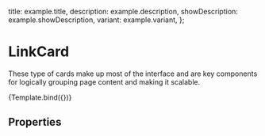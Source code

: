 
<Meta
  title="Components/Structure/Cards/LinkCard"
  component={LinkCard}
  decorators={[withDesign]}
/>


  title: example.title,
  description: example.description,
  showDescription: example.showDescription,
  variant: example.variant,
};

# LinkCard

These type of cards make up most of the interface and are key components for logically grouping page content and making it scalable.

<Canvas>
  <Story
    name="LinkCard"
    args={{ ...defaultArgs }}
    parameters={{
      name: 'Figma Design',
      type: 'figma',
      url: 'https://www.figma.com/file/TENnOP4K38G6r3vDL3emCP/branch/1lr8QAkd6z2Tn95cINcb7i/AB---Style-Guide?node-id=11053%3A213644',
    }}
  >
    {Template.bind({})}
  </Story>
</Canvas>

## Properties

<ArgsTable of={LinkCard} />
